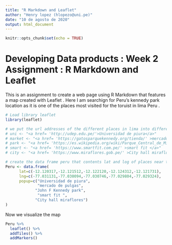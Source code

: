 ```yaml
---
title: "R Markdown and Leaflet"
author: "Henry lopez (hlopezo@uni.pe)"
date: "10 de agosto de 2020"
output: html_document
---
```


```r
knitr::opts_chunk$set(echo = TRUE)
```

# Developing Data products : Week 2 Assignment : R Markdown and Leaflet

This is an assignment to create a web page using R Markdown that features a map created with Leaflet .
Here I am searchign for Peru's kennedy park location as it is one of the places most visited for the toruist in lima Peru .

```r
# Load library leaflet
library(leaflet)
```

```r
# we put the url addresses of the different places in lima into different variables
# uni <- "<a href= 'http://udep.edu.pe/'>Universidad de piura</a>"
# market <- "<a href= 'https://gatosparquekennedy.org/tienda/' >mercado de pulgas</a>"
# park <- "<a href= 'https://es.wikipedia.org/wiki/Parque_Central_de_Miraflores' >John F Kennedy park </a>"
# smart <- "<a href= 'https://www.smartfit.com.pe/' >smart fit </a>"
# city <- "<a href= 'https://www.miraflores.gob.pe/' >City hall miraflores </a>"

# create the data frame peru that contents lat and log of places near the park
Peru <- data.frame(
      lat=c(-12.120317,-12.121512,-12.122120,-12.124312,-12.121731),
      lng=c(-77.031131,-77.030094,-77.030746,-77.029804,-77.029324),
      popup=c("Universidad de piura",
              "mercado de pulgas",
             "John F Kennedy park",
              "smart fit ",
             "City hall miraflores")
)

```


Now we visualize the map 

```r
Peru %>% 
  leaflet() %>% 
  addTiles() %>% 
  addMarkers()

```

